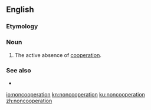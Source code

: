 ==English==

===Etymology===
{{prefix|en|non|cooperation}}

===Noun===
{{en-noun|-|s}}

# The active absence of [[cooperation]].

===See also===
* {{l|en|civil disobedience}}

[[io:noncooperation]]
[[kn:noncooperation]]
[[ku:noncooperation]]
[[zh:noncooperation]]